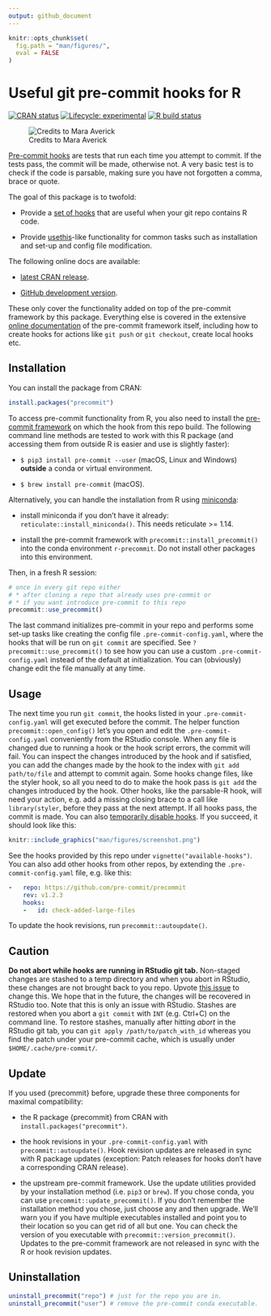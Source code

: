 ```yaml
---
output: github_document
---
```


<!-- README.md is generated from README.Rmd. Please edit that file -->

```r
knitr::opts_chunk$set(
  fig.path = "man/figures/",
  eval = FALSE
)
```

# Useful git pre-commit hooks for R

<!-- badges: start -->


[![CRAN
status](https://www.r-pkg.org/badges/version/precommit)](https://CRAN.R-project.org/package=precommit)
[![Lifecycle:
experimental](https://img.shields.io/badge/lifecycle-experimental-orange.svg)](https://lifecycle.r-lib.org/articles/stages.html#experimental)
[![R build
status](https://github.com/lorenzwalthert/precommit/workflows/R-CMD-check/badge.svg)](https://github.com/lorenzwalthert/precommit/actions)
<!-- badges: end -->

![Credits to Mara Averick](man/figures/pre-commit-meme.jpeg)



[Pre-commit hooks](https://pre-commit.com) are tests that run each time you
attempt to commit. If the tests pass, the commit will be made, otherwise not. A
very basic test is to check if the code is parsable, making sure you have not
forgotten a comma, brace or quote.

The goal of this package is to twofold:

- Provide a [set of
  hooks](https://lorenzwalthert.github.io/precommit/articles/available-hooks.html)
  that are useful when your git repo contains R code.

- Provide [usethis](https://github.com/r-lib/usethis)-like functionality for
  common tasks such as installation and set-up and config file modification.

The following online docs are available:

- [latest CRAN release](https://lorenzwalthert.github.io/precommit/).

- [GitHub development
  version](https://lorenzwalthert.github.io/precommit/dev/).

These only cover the functionality added on top of the pre-commit framework by
this package. Everything else is covered in the extensive [online
documentation](https://pre-commit.com) of the pre-commit framework itself,
including how to create hooks for actions like `git push` or `git checkout`,
create local hooks etc.

## Installation

You can install the package from CRAN:

```r
install.packages("precommit")
```

To access pre-commit functionality from R, you also need to install the
[pre-commit framework](https://pre-commit.com) on which the hook from this repo
build. The following command line methods are tested to work with this R package
(and accessing them from outside R is easier and use is slightly faster):

- `$ pip3 install pre-commit --user` (macOS, Linux and Windows) **outside** a
  conda or virtual environment.

- `$ brew install pre-commit` (macOS).

Alternatively, you can handle the installation from R using
[miniconda](https://docs.conda.io/en/latest/miniconda.html):

- install miniconda if you don't have it already:
  `reticulate::install_miniconda()`. This needs reticulate >= 1.14.

- install the pre-commit framework with `precommit::install_precommit()` into
  the conda environment `r-precommit`. Do not install other packages into this
  environment.

Then, in a fresh R session:

```r
# once in every git repo either
# * after cloning a repo that already uses pre-commit or
# * if you want introduce pre-commit to this repo
precommit::use_precommit()
```

The last command initializes pre-commit in your repo and performs some set-up
tasks like creating the config file `.pre-commit-config.yaml`, where the hooks
that will be run on `git commit` are specified. See
`?precommit::use_precommit()` to see how you can use a custom
`.pre-commit-config.yaml` instead of the default at initialization. You can
(obviously) change edit the file manually at any time.

## Usage 

The next time you run `git commit`, the hooks listed in your
`.pre-commit-config.yaml` will get executed before the commit. The helper
function `precommit::open_config()` let's you open and edit the
`.pre-commit-config.yaml` conveniently from the RStudio console. When any file
is changed due to running a hook or the hook script errors, the commit will
fail. You can inspect the changes introduced by the hook and if satisfied, you
can add the changes made by the hook to the index with `git add path/to/file`
and attempt to commit again. Some hooks change files, like the styler hook, so
all you need to do to make the hook pass is `git add` the changes introduced by
the hook. Other hooks, like the parsable-R hook, will need your action, e.g. add
a missing closing brace to a call like `library(styler`, before they pass at the
next attempt. If all hooks pass, the commit is made. You can also [temporarily
disable hooks](https://pre-commit.com/#temporarily-disabling-hooks). If you
succeed, it should look like this:

```r
knitr::include_graphics("man/figures/screenshot.png")
```

See the hooks provided by this repo under `vignette("available-hooks")`. You can
also add other hooks from other repos, by extending the
`.pre-commit-config.yaml` file, e.g. like this:

```yaml
-   repo: https://github.com/pre-commit/precommit
    rev: v1.2.3
    hooks: 
    -   id: check-added-large-files
```

To update the hook revisions, run `precommit::autoupdate()`.

## Caution 

**Do not abort while hooks are running in RStudio git tab.** Non-staged changes
are stashed to a temp directory and when you abort in RStudio, these changes are
not brought back to you repo. Upvote [this
issue](https://github.com/rstudio/rstudio/issues/6471) to change this. We hope
that in the future, the changes will be recovered in RStudio too. Note that this
is only an issue with RStudio. Stashes are restored when you abort a `git
commit` with `INT` (e.g. Ctrl+C) on the command line. To restore stashes,
manually after hitting *abort* in the RStudio git tab, you can `git apply
/path/to/patch_with_id` whereas you find the patch under your pre-commit cache,
which is usually under `$HOME/.cache/pre-commit/`.

## Update

If you used {precommit} before, upgrade these three components for maximal
compatibility:

* the R package {precommit} from CRAN with `install.packages("precommit")`.

* the hook revisions in your `.pre-commit-config.yaml` with
  `precommit::autoupdate()`. Hook revision updates are released in sync with R
  package updates (exception: Patch releases for hooks don't have a
  corresponding CRAN release).

* the upstream pre-commit framework. Use the update utilities provided by your
  installation method (i.e. `pip3` or `brew`). If you chose conda, you can use
  `precommit::update_precommit()`. If you don't remember the installation method
  you chose, just choose any and then upgrade. We'll warn you if you have
  multiple executables installed and point you to their location so you can get
  rid of all but one. You can check the version of you executable with
  `precommit::version_precommit()`. Updates to the pre-commit framework are not
  released in sync with the R or hook revision updates.

## Uninstallation

```r
uninstall_precommit("repo") # just for the repo you are in.
uninstall_precommit("user") # remove the pre-commit conda executable.
```
